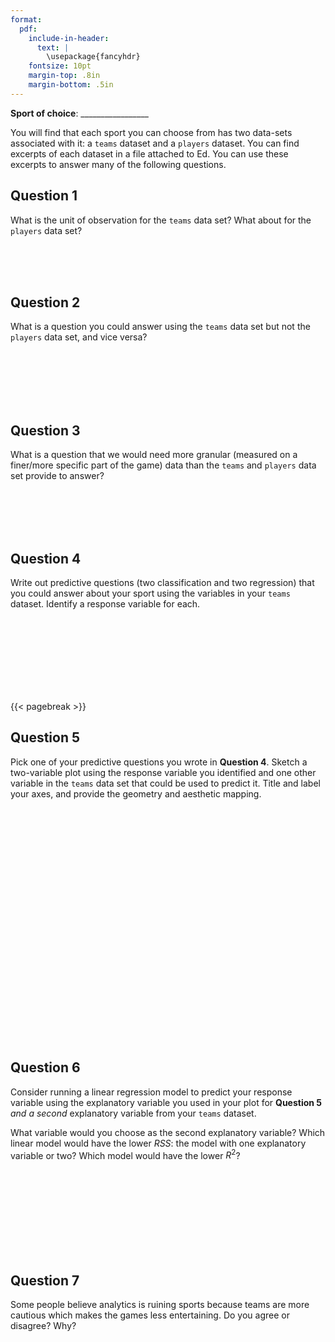 ```yaml
---
format:
  pdf:
    include-in-header: 
      text: |
        \usepackage{fancyhdr}
    fontsize: 10pt
    margin-top: .8in
    margin-bottom: .5in
---
```


\thispagestyle{empty}

\begin{center}
\textsc{Stat 20: Lab 7.1 Sports} \\
\noindent\rule{12cm}{0.4pt}
\end{center}

**Sport of choice**: _________________

You will find that each sport you can choose from has two data-sets associated with it: a `teams` dataset and a `players` dataset. You can find excerpts of each dataset in a file attached to Ed. You can use these excerpts to answer many of the following questions.

## Question 1
What is the unit of observation for the `teams` data set? What about for the `players` data set?

\   
\   
\   

## Question 2

What is a question you could answer using the `teams` data set but not the `players` data set, and vice versa?

\   
\   
\   
\   
\ 

## Question 3

What is a question that we would need more granular (measured on a finer/more specific part of the game) data than the `teams` and `players` data set provide to answer?

\   
\   
\   
\   

## Question 4
Write out predictive questions (two classification and two regression) that you could answer about your sport using the variables in your `teams` dataset. Identify a response variable for each.

\   
\   
\   
\   
\   
\   
\   


{{< pagebreak >}}

## Question 5

Pick one of your predictive questions you wrote in **Question 4**. Sketch a two-variable plot using the response variable you identified and one other variable in the `teams` data set that could be used to predict it. Title and label your axes, and provide the geometry and aesthetic mapping.


\   
\   
\   
\   
\   
\   
\   
\ 
\   
\   
\   
\ 
\   
\   
\   
\   
\   
\ 
\   
\ 
\   
\   
\   
\   
\   
\   


## Question 6
Consider running a linear regression model to predict your response variable using
the explanatory variable you used in your plot for **Question 5** *and a second* explanatory variable from your `teams` dataset. 
    
What variable would you choose as the second explanatory variable? Which linear model would have the lower $RSS$: the model with one explanatory variable or two? Which model would have the lower $R^2$?

\   
\   
\   
\   
\   
\   
\   
\   



## Question 7
Some people believe analytics is ruining sports because teams are more cautious which makes the games less entertaining. Do you agree or disagree? Why?









